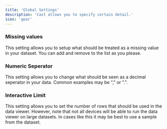 ```yaml
---
title: 'Global Settings'
description: 'Cast allows you to specify certain detail.'
icon: 'gear'
---
```


### Missing values

This setting allows you to setup what should be treated as a missing value in your dataset. You can add and remove to the list as you please. 

### Numeric Seperator

This setting allows you to change what should be seen as a decimal seperator in your data. Common examples may be "," or ".". 

### Interactive Limit

This setting allows you to set the number of rows that should be used in the data viewer. However, note that not all devices will be able to run the data viewer on large datasets. In cases like this it may be best to use a sample from the dataset. 